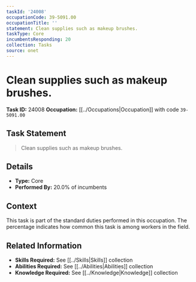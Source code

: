 ```yaml
---
taskId: '24008'
occupationCode: 39-5091.00
occupationTitle: ''
statement: Clean supplies such as makeup brushes.
taskType: Core
incumbentsResponding: 20
collection: Tasks
source: onet
---
```

# Clean supplies such as makeup brushes.

**Task ID:** 24008
**Occupation:** [[../Occupations|Occupation]] with code `39-5091.00`

## Task Statement

> Clean supplies such as makeup brushes.

## Details

- **Type:** Core
- **Performed By:** 20.0% of incumbents

## Context

This task is part of the standard duties performed in this occupation. The percentage indicates how common this task is among workers in the field.

## Related Information

- **Skills Required:** See [[../Skills|Skills]] collection
- **Abilities Required:** See [[../Abilities|Abilities]] collection
- **Knowledge Required:** See [[../Knowledge|Knowledge]] collection
